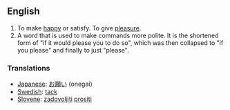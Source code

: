 ==English==

#To make [[happy]] or satisfy.  To give [[pleasure]].
#A word that is used to make commands more polite.  It is the shortened form of "if it would please you to do so", which was then collapsed to "if you please" and finally to just "please".

===Translations===
*[[Japanese]]: [[お願い]] (onegai)
*[[Swedish]]: [[tack]]
*[[Slovene]]: [[zadovoljiti]] [[prositi]]